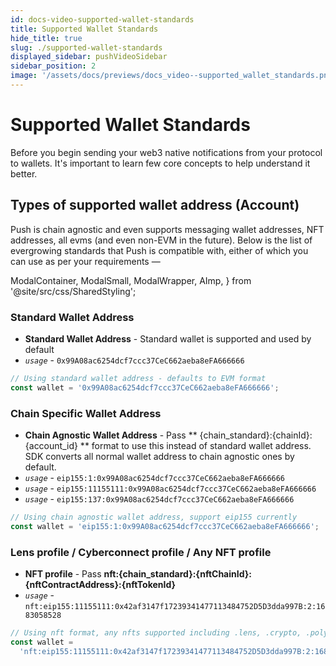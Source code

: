 ```yaml
---
id: docs-video-supported-wallet-standards
title: Supported Wallet Standards
hide_title: true
slug: ./supported-wallet-standards
displayed_sidebar: pushVideoSidebar
sidebar_position: 2
image: '/assets/docs/previews/docs_video--supported_wallet_standards.png'
---
```


# Supported Wallet Standards

Before you begin sending your web3 native notifications from your protocol to wallets. It's important to learn few core concepts to help understand it better.

<head>
  <title>
    {'Supported Wallet Standards | Push Video | Push Documentation'}
  </title>
</head>

## Types of supported wallet address (Account)

Push is chain agnostic and even supports messaging wallet addresses, NFT addresses, all evms (and even non-EVM in the future). Below is the list of evergrowing standards that Push is compatible with, either of which you can use as per your requirements —

  ModalContainer,
  ModalSmall,
  ModalWrapper,
  AImp,
} from '@site/src/css/SharedStyling';

### Standard Wallet Address

- **Standard Wallet Address** - Standard wallet is supported and used by default
- _`usage`_ - `0x99A08ac6254dcf7ccc37CeC662aeba8eFA666666`

```typescript
// Using standard wallet address - defaults to EVM format
const wallet = '0x99A08ac6254dcf7ccc37CeC662aeba8eFA666666';
```

### Chain Specific Wallet Address

- **Chain Agnostic Wallet Address** - Pass ** \{chain_standard}:\{chainId}:\{account_id} ** format to use this instead of standard wallet address. SDK converts all normal wallet address to chain agnostic ones by default.
- _`usage`_ - `eip155:1:0x99A08ac6254dcf7ccc37CeC662aeba8eFA666666`
- _`usage`_ - `eip155:11155111:0x99A08ac6254dcf7ccc37CeC662aeba8eFA666666`
- _`usage`_ - `eip155:137:0x99A08ac6254dcf7ccc37CeC662aeba8eFA666666`

```typescript
// Using chain agnostic wallet address, support eip155 currently
const wallet = 'eip155:1:0x99A08ac6254dcf7ccc37CeC662aeba8eFA666666';
```

### Lens profile / Cyberconnect profile / Any NFT profile

- **NFT profile** - Pass **nft:\{chain_standard}:\{nftChainId}:\{nftContractAddress}:\{nftTokenId}**
- _`usage`_ - `nft:eip155:11155111:0x42af3147f17239341477113484752D5D3dda997B:2:1683058528`

```typescript
// Using nft format, any nfts supported including .lens, .crypto, .polygon or your crypto punks
const wallet =
  'nft:eip155:11155111:0x42af3147f17239341477113484752D5D3dda997B:2:1683058528';
```

